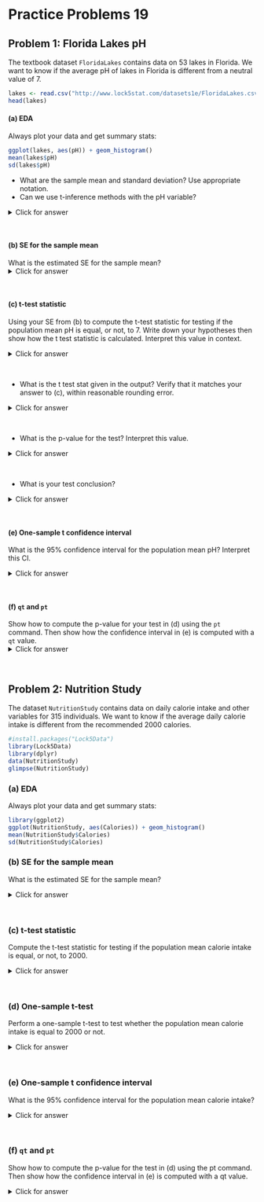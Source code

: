 # Practice Problems 19


## Problem 1: Florida Lakes pH

The textbook dataset `FloridaLakes` contains data on 53 lakes in Florida. We want to know if the average pH of lakes in Florida is different from a neutral value of 7. 

```r
lakes <- read.csv("http://www.lock5stat.com/datasets1e/FloridaLakes.csv")
head(lakes)
```

#### (a) EDA 

Always plot your data and get summary stats:

```r
ggplot(lakes, aes(pH)) + geom_histogram()
mean(lakes$pH)
sd(lakes$pH)
```

- What are the sample mean and standard deviation? Use appropriate notation.
- Can we use t-inference methods with the pH variable?


<details><summary><red>Click for answer</red></summary>

*Answer:* The average pH was $\bar{x} = 6.591$ with a standard deviation of $s=1.288$. The distribution of pH is symmetric with no outliers, so we can use t-inference methods.  
</details><br>

#### (b) SE for the sample mean

What is the estimated SE for the sample mean?
<details><summary><red>Click for answer</red></summary>

*Answer:* The estimated SE for the sample mean is $SE_{\bar{x}} = 0.1770$.

```r
sd(lakes$pH)/sqrt(53)
```

</details><br>

#### (c) t-test statistic

Using your SE from (b) to compute the t-test statistic for testing if the population mean pH is equal, or not, to 7. Write down your hypotheses then show how the t test statistic is calculated. Interpret this value in context. 

<details><summary><red>Click for answer</red></summary>

*Answer:* The hypotheses are $H_0: \mu = 7$ vs $H_A: \mu \neq 7$. The test stat is 

$$
t = \dfrac{6.591 - 7}{1.288/\sqrt{53}} = -2.3134
$$

The observed mean of 6.591 is 2.3 SEs below the hypothesized mean of 7.

```r
(mean(lakes$pH) - 7)/(sd(lakes$pH)/sqrt(53)) 
```

### (d) One-sample t-test

The function `t.test(x, mu=)` can be used for a one sample test comparing the sample mean of `x` to the hypothesized value given to  `mu=`. Here we are testing whether the population mean is equal to 7 or not:

```r
t.test(lakes$pH, mu = 7)
```
</details><br>


- What is the t test stat given in the output? Verify that it matches your answer to (c), within reasonable rounding error.

<details><summary><red>Click for answer</red></summary>

*Answer:* The test stat  is -2.31. 

</details><br>

- What is the p-value for the test? Interpret this value.

<details><summary><red>Click for answer</red></summary>

*Answer:* The p-value is 0.025. If the mean pH of all lakes is 7, then we would see a sample mean that is at least 2.31 SEs away from 7 about 2.5% of the time in samples of 53 lakes. 

</details><br>


- What is your test conclusion?

<details><summary><red>Click for answer</red></summary>

*Answer:* There is a statistically significant difference between the observed mean pH of 6.591 and the hypothesized mean of 7 (t=-2.31, df=52, p=0.025).

</details><br>

#### (e) One-sample t confidence interval

What is the 95% confidence interval for the population mean pH? Interpret this CI. 

<details><summary><red>Click for answer</red></summary>

*Answer:* We are 95% confident that the mean pH of all lakes in Florida is between 6.24 and 6.95.

</details><br>


#### (f) `qt` and `pt`

Show how to compute the p-value for your test in (d) using the `pt` command. Then show how the confidence interval in (e) is computed with a `qt` value. 
<details><summary><red>Click for answer</red></summary>

*Answer:* For the two-sided test, the p-value is twice the proportion below the test stat $t=-2.313$ under a t-distribution with $df=53-1=52$

```r
2*pt(-2.313,df=52)
```

For a 95% CI, we get the 97.5th percentile from the same t-distribution

```r
qt(.975,52)
```

</details><br>



## Problem 2: Nutrition Study

The dataset `NutritionStudy` contains data on daily calorie intake and other variables for 315 individuals. We want to know if the average daily calorie intake is different from the recommended 2000 calories.

```r
#install.packages("Lock5Data")
library(Lock5Data)
library(dplyr)
data(NutritionStudy)
glimpse(NutritionStudy)
```


### (a) EDA 

Always plot your data and get summary stats:

```r
library(ggplot2)
ggplot(NutritionStudy, aes(Calories)) + geom_histogram()
mean(NutritionStudy$Calories)
sd(NutritionStudy$Calories)
```


### (b) SE for the sample mean

What is the estimated SE for the sample mean?


<details><summary><red>Click for answer</red></summary>

*Answer:*

```r
n <- length(NutritionStudy$Calories)
SE <- sd(NutritionStudy$Calories) / sqrt(n)
SE
```

</details><br>

### (c) t-test statistic

Compute the t-test statistic for testing if the population mean calorie intake is equal, or not, to 2000.

<details><summary><red>Click for answer</red></summary>

*Answer:*

```r
t_stat <- (mean(NutritionStudy$Calories) - 2000) / SE
t_stat
```

</details><br>

### (d) One-sample t-test

Perform a one-sample t-test to test whether the population mean calorie intake is equal to 2000 or not.

<details><summary><red>Click for answer</red></summary>

*Answer:*

```r
t.test(NutritionStudy$Calories, mu = 2000)
```

</details><br>

### (e) One-sample t confidence interval

What is the 95% confidence interval for the population mean calorie intake?

<details><summary><red>Click for answer</red></summary>

*Answer:*

```r
ci <- t.test(NutritionStudy$Calories, mu = 2000)$conf.int
ci
```

</details><br>

### (f) `qt` and `pt`

Show how to compute the p-value for the test in (d) using the pt command. Then show how the confidence interval in (e) is computed with a qt value.

<details><summary><red>Click for answer</red></summary>

*Answer:*

```r
p_value <- 2 * pt(-abs(t_stat), df = n - 1)
p_value
```


```r
t_star <- qt(0.975, df = n - 1)
t_star
```

</details><br>
